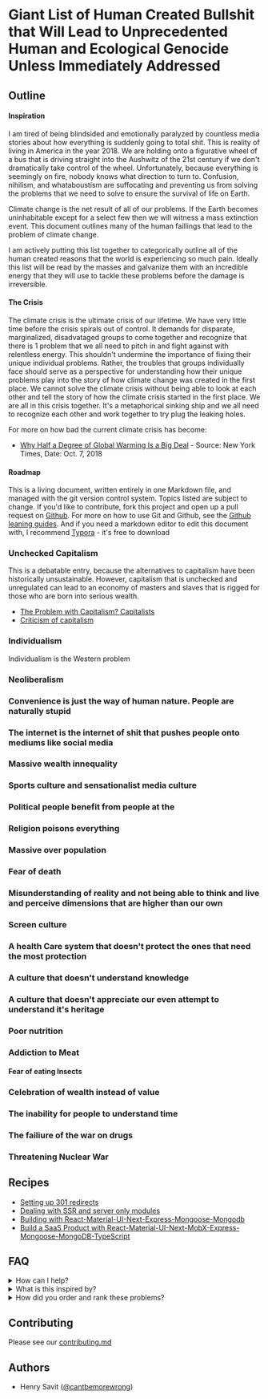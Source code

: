 # Giant List of Human Created Bullshit that Will Lead to Unprecedented Human and Ecological Genocide Unless Immediately Addressed

## Outline

#### Inspiration 

I am tired of being blindsided and emotionally paralyzed by countless media stories about how everything is suddenly going to total shit. This is reality of living in America in the year 2018. We are holding onto a figurative wheel of a bus that is driving straight into the Aushwitz of the 21st century if we don't dramatically take control of the wheel. Unfortunately, because everything is seemingly on fire, nobody knows what direction to turn to. Confusion, nihilism, and whataboustism are suffocating and preventing us from solving the problems that we need to solve to ensure the survival of life on Earth.

Climate change is the net result of all of our problems. If the Earth becomes uninhabitable except for a select few then we will witness a mass extinction event. This document outlines many of the human faillings that lead to the problem of climate change.

I am actively putting this list together to categorically outline all of the human created reasons that the world is experiencing so much pain. Ideally this list will be read by the masses and galvanize them with an incredible energy that they will use to tackle these problems before the damage is irreversible.

#### The Crisis 

The climate crisis is the ultimate crisis of our lifetime. We have very little time before the crisis spirals out of control. It demands for disparate, marginalized, disadvataged groups to come together and recognize that there is 1 problem that we all need to pitch in and fight against with relentless energy. This shouldn't undermine the importance of fixing their unique individual problems. Rather, the troubles that groups individually face should serve as a perspective for understanding how their unique problems play into the story of how climate change was created in the first place. We cannot solve the climate crisis without being able to look at each other and tell the story of how the climate crisis started in the first place. We are all in this crisis together. It's a metaphorical sinking ship and we all need to recognize each other and work together to try plug the leaking holes. 

For more on how bad the current climate crisis has become:
- [Why Half a Degree of Global Warming Is a Big Deal](https://www.nytimes.com/interactive/2018/10/07/climate/ipcc-report-half-degree.html) - Source: New York Times, Date:  Oct. 7, 2018

#### Roadmap

This is a living document, written entirely in one Markdown file, and managed with the git version control system. Topics listed are subject to change. If you'd like to contribute, fork this project and open up a pull request on [Github](https://github.com/hsavit1/blog/blob/master/components/docs/docs/docs.mdx). For more on how to use Git and Github, see the [Github leaning guides](https://services.github.com/on-demand/resources/learning-path/). And if you need a markdown editor to edit this document with, I recommend [Typora](https://typora.io/) - it's free to download

### Unchecked Capitalism

This is a debatable entry, because the alternatives to capitalism have been historically unsustainable. However, capitalism that is unchecked and unregulated can lead to an economy of masters and slaves that is rigged for those who are born into serious wealth.

- [The Problem with Capitalism? Capitalists](https://hbr.org/2010/09/the-problem-with-capitalism-ca)
- [Criticism of capitalism](https://en.wikipedia.org/wiki/Criticism_of_capitalism)

### Individualism

Individualism is the Western problem 

### Neoliberalism
### Convenience is just the way of human nature. People are naturally stupid
### The internet is the internet of shit that pushes people onto mediums like social media
### Massive wealth innequality
### Sports culture and sensationalist media culture
### Political people benefit from people at the
### Religion poisons everything
### Massive over population
### Fear of death
### Misunderstanding of reality and not being able to think and live and perceive dimensions that are higher than our own
### Screen culture
### A health Care system that doesn't protect the ones that need the most protection
### A culture that doesn't understand knowledge
### A culture that doesn't appreciate our even attempt to understand it's heritage
### Poor nutrition
### Addiction to Meat
#### Fear of eating Insects
### Celebration of wealth instead of value
### The inability for people to understand time
### The failiure of the war on drugs
### Threatening Nuclear War

## Recipes

- [Setting up 301 redirects](https://www.raygesualdo.com/posts/301-redirects-with-nextjs/)
- [Dealing with SSR and server only modules](https://arunoda.me/blog/ssr-and-server-only-modules)
- [Building with React-Material-UI-Next-Express-Mongoose-Mongodb](https://github.com/builderbook/builderbook)
- [Build a SaaS Product with React-Material-UI-Next-MobX-Express-Mongoose-MongoDB-TypeScript](https://github.com/async-labs/saas)

## FAQ

<details>
  <summary>How can I help?</summary>
  Tell your friends. Open up a pull request
</details>

<details>
  <summary>What is this inspired by?</summary>
  The Zeit team has done an excellent job in contributing to the open source community. I would have struggled to create this without their help
</details>

<details>
  <summary>How did you order and rank these problems?</summary>
  There is no specific order or ranking. I believe that all of these problems need to be addressed if we are going to make progress. That is why they are all on the same list.
</details>

## Contributing

Please see our [contributing.md](./contributing.md)

## Authors

- Henry Savit ([@cantbemorewrong](https://twitter.com/cantbemorewrong))

